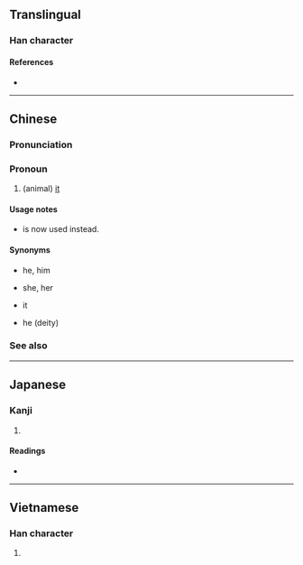 {{character info/new}}
{{also|它}}
{{zh-forms}}
==Translingual==

===Han character===
{{Han char|rn=93|rad=牛|as=03|sn=7|four=24512|canj=HQPD|ids=⿰牜也}}

====References====
* {{Han ref|kx=0697.090|dkj=19931|dj=1109.060|hdz=31803.010|uh=7260|ud=29280|bh=A865|bd=43109}}

----

==Chinese==
{{zh-forms}}

===Pronunciation===
{{zh-pron
|m=tā
|ma=zh-tā.ogg
|c=taa1
|h=pfs=kì
|mn=i
|w=1ta
|mc=
|oc=
|cat=pron
}}

===Pronoun===
{{zh-pronoun}}

# {{lb|zh|archaic}} (animal) [[it]]

====Usage notes====
* {{zh-l|它}} is now used instead.

====Synonyms====
* {{zh-l|他}} he, him
* {{zh-l|她}} she, her
* {{zh-l|它}} it
* {{zh-l|祂}} he (deity)

===See also===
{{cmn-personal pronouns}}

----

==Japanese==

===Kanji===
{{ja-kanji|grade=|rs=牛03}}

# {{defn|lang=ja|sort=牛03}}

====Readings====
* {{ja-readings|on=[[た]] (ta), [[だ]] (da)|kun=}}

----

==Vietnamese==

===Han character===
{{vi-hantu|[[tha]]|rs=牛03}}

# {{defn|lang=vi|sort=牛03}}